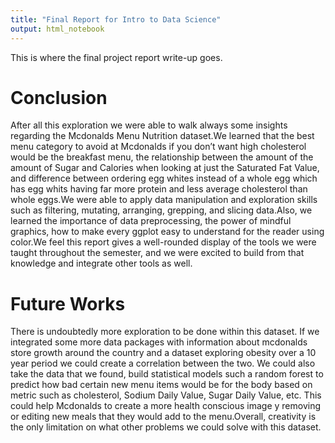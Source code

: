 ```yaml
---
title: "Final Report for Intro to Data Science"
output: html_notebook
---
```


This is where the final project report write-up goes. 


# Conclusion
After all this exploration we were able to walk always some insights regarding the Mcdonalds Menu Nutrition dataset.We learned that the best menu category to avoid at Mcdonalds if you don't want high cholesterol would be the breakfast menu, the relationship between the amount of the amount of Sugar and Calories when looking at just the Saturated Fat Value, and difference between ordering egg whites instead of a whole egg which has egg whits having far more protein and less average cholesterol than whole eggs.We were able to apply data manipulation and exploration skills such as filtering, mutating, arranging, grepping, and slicing data.Also, we learned the importance of data preprocessing, the power of mindful graphics, how to make every ggplot easy to understand for the reader using color.We feel this report gives a well-rounded display of the tools we were taught throughout the semester, and we were excited to build from that knowledge and integrate other tools as well.

# Future Works
There is undoubtedly more exploration to be done within this dataset. If we integrated some more data packages with information about mcdonalds store growth around the country and a dataset exploring obesity over a 10 year period we could create a correlation between the two. We could also take the data that we found, build statistical models such a random forest to predict how bad certain new menu items would be for the body based on metric such as cholesterol, Sodium Daily Value, Sugar Daily Value, etc. This could help Mcdonalds to create a more health conscious image y removing or editing new meals that they would add to the menu.Overall, creativity is the only limitation on what other problems we could solve with this dataset.
